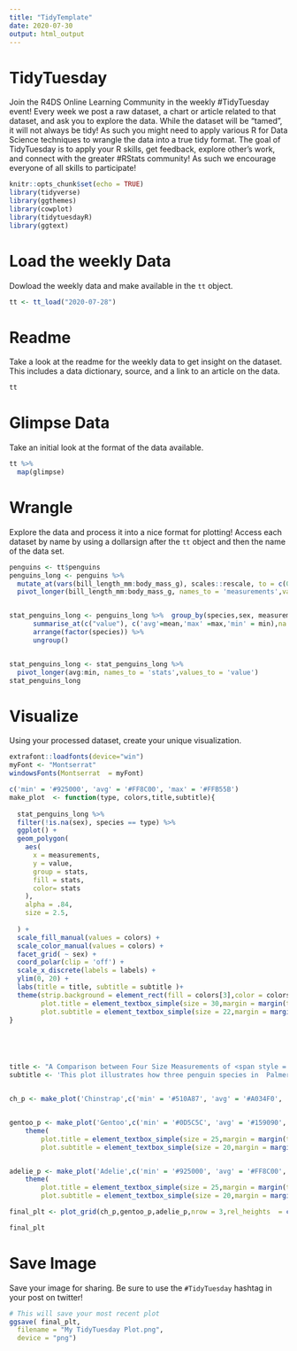 ```yaml
---
title: "TidyTemplate"
date: 2020-07-30
output: html_output
---
```


# TidyTuesday

Join the R4DS Online Learning Community in the weekly #TidyTuesday event!
Every week we post a raw dataset, a chart or article related to that dataset, and ask you to explore the data.
While the dataset will be “tamed”, it will not always be tidy! As such you might need to apply various R for Data Science techniques to wrangle the data into a true tidy format.
The goal of TidyTuesday is to apply your R skills, get feedback, explore other’s work, and connect with the greater #RStats community!
As such we encourage everyone of all skills to participate!

```r
knitr::opts_chunk$set(echo = TRUE)
library(tidyverse)
library(ggthemes)
library(cowplot)
library(tidytuesdayR)
library(ggtext)

```

# Load the weekly Data

Dowload the weekly data and make available in the `tt` object.

```r

tt <- tt_load("2020-07-28")

```


# Readme

Take a look at the readme for the weekly data to get insight on the dataset.
This includes a data dictionary, source, and a link to an article on the data.

```r

tt

```


# Glimpse Data

Take an initial look at the format of the data available.

```r

tt %>% 
  map(glimpse)

```

# Wrangle

Explore the data and process it into a nice format for plotting! Access each dataset by name by using a dollarsign after the `tt` object and then the name of the data set.

```r
penguins <- tt$penguins
penguins_long <- penguins %>% 
  mutate_at(vars(bill_length_mm:body_mass_g), scales::rescale, to = c(0, 20)) %>% 
  pivot_longer(bill_length_mm:body_mass_g, names_to = 'measurements',values_to = 'value')


stat_penguins_long <- penguins_long %>%  group_by(species,sex, measurements) %>%
      summarise_at(c("value"), c('avg'=mean,'max' =max,'min' = min),na.rm = TRUE) %>%
      arrange(factor(species)) %>%
      ungroup()


stat_penguins_long <- stat_penguins_long %>% 
  pivot_longer(avg:min, names_to = 'stats',values_to = 'value')
stat_penguins_long
```




# Visualize

Using your processed dataset, create your unique visualization.

```r
extrafont::loadfonts(device="win")
myFont <- "Montserrat"
windowsFonts(Montserrat  = myFont)
```



```r

c('min' = '#925000', 'avg' = '#FF8C00', 'max' = '#FFB55B')
make_plot  <- function(type, colors,title,subtitle){
  
  stat_penguins_long %>%
  filter(!is.na(sex), species == type) %>%
  ggplot() +
  geom_polygon(
    aes(
      x = measurements,
      y = value,
      group = stats,
      fill = stats,
      color= stats
    ),
    alpha = .84,
    size = 2.5,
    
  ) +
  scale_fill_manual(values = colors) +
  scale_color_manual(values = colors) +
  facet_grid( ~ sex) +
  coord_polar(clip = 'off') +
  scale_x_discrete(labels = labels) +
  ylim(0, 20) +
  labs(title = title, subtitle = subtitle )+
  theme(strip.background = element_rect(fill = colors[3],color = colors[3]),
        plot.title = element_textbox_simple(size = 30,margin = margin(t = 50,b = 60)),
        plot.subtitle = element_textbox_simple(size = 22,margin = margin(t = 10,b = 50))) 
}





title <- "A Comparison between Four Size Measurements of <span style = 'color:#A034F0;'> Chinstrap</span>, <span style = 'color:#159090;'> Gentoo</span> and <span style = 'color:#FF8C00;'> Adelie</span> Penguin Species"
subtitle <- 'This plot illustrates how three penguin species in  Palmer Archipelago, Antarctica differ from each other based on their the average, the minimum and the maximum recorded size measurements'


ch_p <- make_plot('Chinstrap',c('min' = '#510A87', 'avg' = '#A034F0', 'max' = '#DCB6FA'),title, subtitle)


gentoo_p <- make_plot('Gentoo',c('min' = '#0D5C5C', 'avg' = '#159090', 'max' = '#A8F3F3'),'', '') +
    theme(
        plot.title = element_textbox_simple(size = 25,margin = margin(t = 20,b = 20)),
        plot.subtitle = element_textbox_simple(size = 20,margin = margin(t = 20,b = 20))) 


adelie_p <- make_plot('Adelie',c('min' = '#925000', 'avg' = '#FF8C00', 'max' = '#FFB55B'),' ', ' ') +
    theme(
        plot.title = element_textbox_simple(size = 25,margin = margin(t = 20,b = 20)),
        plot.subtitle = element_textbox_simple(size = 20,margin = margin(t = 20,b = 20))) 

final_plt <- plot_grid(ch_p,gentoo_p,adelie_p,nrow = 3,rel_heights  = c(1,0.83,0.83))

final_plt
```




# Save Image

Save your image for sharing. Be sure to use the `#TidyTuesday` hashtag in your post on twitter! 

```r

# This will save your most recent plot
ggsave( final_plt,
  filename = "My TidyTuesday Plot.png",
  device = "png")

```
